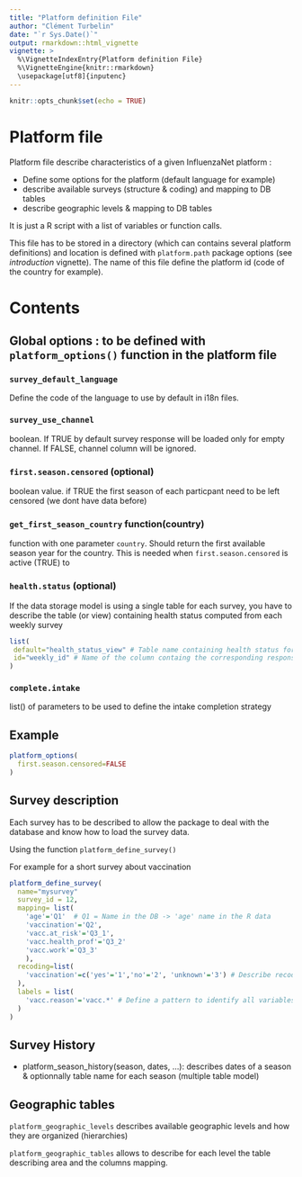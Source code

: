 ```yaml
---
title: "Platform definition File"
author: "Clément Turbelin"
date: "`r Sys.Date()`"
output: rmarkdown::html_vignette
vignette: >
  %\VignetteIndexEntry{Platform definition File}
  %\VignetteEngine{knitr::rmarkdown}
  \usepackage[utf8]{inputenc}
---
```


```r
knitr::opts_chunk$set(echo = TRUE)
```

# Platform file

Platform file describe characteristics of a given InfluenzaNet platform :

- Define some options for the platform (default language for example)
- describe available surveys (structure & coding) and mapping to DB tables
- describe geographic levels & mapping to DB tables 

It is just a R script with a list of variables or function calls.

This file has to be stored in a directory (which can contains several platform definitions) and location is defined with `platform.path` package options (see *introduction* vignette).
The name of this file define the platform id (code of the country for example).

# Contents

## Global options : to be defined with `platform_options()` function in the platform file

### `survey_default_language`
Define the code of the language to use by default in i18n files.

### `survey_use_channel` 
boolean. If TRUE by default survey response will be loaded only for empty channel. If FALSE, channel column will be ignored.

### `first.season.censored` (optional)
boolean value. if TRUE the first season of each particpant need to be left censored (we dont have data before)

### `get_first_season_country` function(country)
function with one parameter `country`. Should return the first available season year for the country. This is needed when `first.season.censored` is active (TRUE) to
 
### `health.status` (optional)
If the data storage model is using a single table for each survey, you have to describe the table (or view) containing
health status computed from each weekly survey 

```r
list(
 default="health_status_view" # Table name containing health status for each survey
 id="weekly_id" # Name of the column containg the corresponding response id in the weekly's data response table. 
)
```

### `complete.intake`
list() of parameters to be used to define the intake completion strategy

## Example

```r
platform_options(
  first.season.censored=FALSE
)

```
## Survey description

Each survey has to be described to allow the package to deal with the database and know how to load the survey data.

Using the function `platform_define_survey()`

For example for a short survey about vaccination

```r

platform_define_survey(
  name="mysurvey"
  survey_id = 12,
  mapping= list(
    'age'='Q1'  # Q1 = Name in the DB -> 'age' name in the R data
    'vaccination'='Q2',
    'vacc.at_risk'='Q3_1',
    'vacc.health_prof'='Q3_2'
    'vacc.work'='Q3_3'
    ),
  recoding=list(
    'vaccination'=c('yes'='1','no'='2', 'unknown'='3') # Describe recoding to meaningfull levels
  ),
  labels = list(
    'vacc.reason'='vacc.*' # Define a pattern to identify all variables about vaccination reason
  )
)

```

## Survey History

- platform_season_history(season, dates, ...): describes dates of a season & optionnally table name for each season (multiple table model)

## Geographic tables

`platform_geographic_levels` describes available geographic levels and how they are organized (hierarchies)

`platform_geographic_tables` allows to describe for each level the table describing area and the columns mapping.
